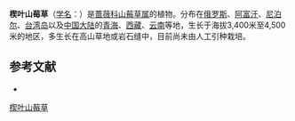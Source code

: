 {{Speciesbox
| name = 楔叶山莓草
| status = 
| status_system = 
| image =
| genus = Sibbaldia
| species = cuneata
| authority = Hornem. ex O. Kuntze
}}

'''楔叶山莓草'''（[[学名|学名]]：{{lang|la|''Sibbaldia cuneata''}}）是[[蔷薇科|蔷薇科]][[山莓草属|山莓草属]]的植物。分布在[[俄罗斯|俄罗斯]]、[[阿富汗|阿富汗]]、[[尼泊尔|尼泊尔]]、[[台湾岛|台湾岛]]以及[[中国大陆|中国大陆]]的[[青海|青海]]、[[西藏|西藏]]、[[云南|云南]]等地，生长于海拔3,400米至4,500米的地区，多生长在高山草地或岩石缝中，目前尚未由人工引种栽培。

== 参考文献 ==
<div class="references-small">
* {{cite web| url =http://www.bioinfo.cn/db05/KmzwSpecies.php?action=view&id=19371| title =楔叶山莓草| work =《中国高等植物数据库全库》| publisher =中国科学院微生物研究所| author =昆明植物研究所| accessdate =2009-02-25| deadurl =yes| archiveurl =https://web.archive.org/web/20160305043038/http://www.bioinfo.cn/db05/KmzwSpecies.php?action=view&id=19371| archivedate =2016-03-05}}
</div>
{{Taxonbar|from=Q11119675}}

[[Category:山莓草属|楔叶山莓草]]


{{植物小作品}}